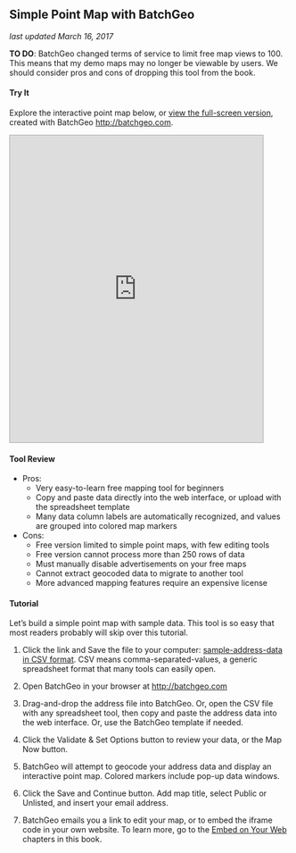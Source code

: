 ## Simple Point Map with BatchGeo {#batchgeo}
*last updated March 16, 2017*

**TO DO**: BatchGeo changed terms of service to limit free map views to 100. This means that my demo maps may no longer be viewable by users. We should consider pros and cons of dropping this tool from the book.

#### Try It {-}
Explore the interactive point map below, or [view the full-screen version](https://batchgeo.com/map/8bce6809ea555e48acac7d0bbf396c40), created with BatchGeo <http://batchgeo.com>.

<iframe src="https://batchgeo.com/map/8bce6809ea555e48acac7d0bbf396c40" frameborder="0" width="90%" height="550" style="border:1px solid #aaa;"></iframe>

#### Tool Review {-}
- Pros:
  - Very easy-to-learn free mapping tool for beginners
  - Copy and paste data directly into the web interface, or upload with the spreadsheet template
  - Many data column labels are automatically recognized, and values are grouped into colored map markers

- Cons:
  - Free version limited to simple point maps, with few editing tools
  - Free version cannot process more than 250 rows of data
  - Must manually disable advertisements on your free maps
  - Cannot extract geocoded data to migrate to another tool
  - More advanced mapping features require an expensive license

#### Tutorial {-}

Let's build a simple point map with sample data. This tool is so easy that most readers probably will skip over this tutorial.

1) Click the link and Save the file to your computer: [sample-address-data in CSV format](data/sample-address-data.csv). CSV means comma-separated-values, a generic spreadsheet format that many tools can easily open.

2) Open BatchGeo in your browser at <http://batchgeo.com>

3) Drag-and-drop the address file into BatchGeo. Or, open the CSV file with any spreadsheet tool, then copy and paste the address data into the web interface. Or, use the BatchGeo template if needed.

4) Click the Validate & Set Options button to review your data, or the Map Now button.

5) BatchGeo will attempt to geocode your address data and display an interactive point map. Colored markers include pop-up data windows.

6) Click the Save and Continue button. Add map title, select Public or Unlisted, and insert your email address.

7) BatchGeo emails you a link to edit your map, or to embed the iframe code in your own website. To learn more, go to the [Embed on Your Web](embed) chapters in this book.
